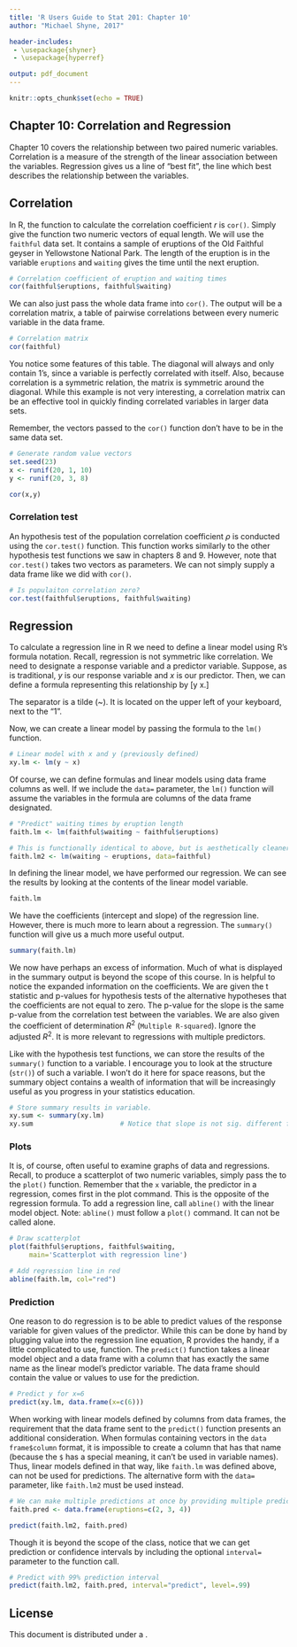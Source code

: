 ```yaml
---
title: 'R Users Guide to Stat 201: Chapter 10'
author: "Michael Shyne, 2017"

header-includes:
 - \usepackage{shyner}
 - \usepackage{hyperref}

output: pdf_document
---
```


```r
knitr::opts_chunk$set(echo = TRUE)
```

## Chapter 10: Correlation and Regression

Chapter 10 covers the relationship between two paired numeric variables. Correlation is a measure of the strength of the linear association between the variables. Regression gives us a line of "best fit", the line which best describes the relationship between the variables.

## Correlation

In R, the function to calculate the correlation coefficient $r$ is `cor()`. Simply give the function two numeric vectors of equal length. We will use the `faithful` data set. It contains a sample of eruptions of the  Old Faithful geyser in Yellowstone National Park. The length of the eruption is in the variable `eruptions` and `waiting` gives the time until the next eruption.
\smallskip
```r
# Correlation coefficient of eruption and waiting times
cor(faithful$eruptions, faithful$waiting)
```

We can also just pass the whole data frame into `cor()`. The output will be a correlation matrix, a table of pairwise correlations between every numeric variable in the data frame.
\smallskip
```r
# Correlation matrix
cor(faithful)
```

You notice some features of this table. The diagonal will always and only contain 1's, since a variable is perfectly correlated with itself. Also, because correlation is a symmetric relation, the matrix is symmetric around the diagonal. While this example is not very interesting, a correlation matrix can be an effective tool in quickly finding correlated variables in larger data sets.

Remember, the vectors passed to the `cor()` function don't have to be in the same data set.
```r
# Generate random value vectors
set.seed(23)
x <- runif(20, 1, 10)
y <- runif(20, 3, 8)

cor(x,y)
```

### Correlation test

An hypothesis test of the population correlation coefficient $\rho$ is conducted using the `cor.test()` function. This function works similarly to the other hypothesis test functions we saw in chapters 8 and 9. However, note that `cor.test()` takes two vectors as parameters. We can not simply supply a data frame like we did with `cor()`.
\smallskip
```r
# Is populaiton correlation zero?
cor.test(faithful$eruptions, faithful$waiting)
```


## Regression

To calculate a regression line in R we need to define a linear model using R's formula notation. Recall, regression is not symmetric like correlation. We need to designate a response variable and a predictor variable. Suppose, as is traditional, $y$ is our response variable and $x$ is our predictor. Then, we can define a formula representing this relationship by
\[y \sim x.\]

The separator is a tilde (~). It is located on the upper left of your keyboard, next to the "1". 

Now, we can create a linear model by passing the formula to the `lm()` function.
\smallskip
```r
# Linear model with x and y (previously defined)
xy.lm <- lm(y ~ x)
```
Of course, we can define formulas and linear models using data frame columns as well. If we include the `data=` parameter, the `lm()` function will assume the variables in the formula are columns of the data frame designated.
\smallskip
```r
# "Predict" waiting times by eruption length
faith.lm <- lm(faithful$waiting ~ faithful$eruptions)

# This is functionally identical to above, but is aesthetically cleaner
faith.lm2 <- lm(waiting ~ eruptions, data=faithful)
```

In defining the linear model, we have performed our regression. We can see the results by looking at the contents of the linear model variable.
\smallskip
```r
faith.lm
```

We have the coefficients (intercept and slope) of the regression line. However, there is much more to learn about a regression. The `summary()` function will give us a much more useful output.
\smallskip
```r
summary(faith.lm)
```

We now have perhaps an excess of information. Much of what is displayed in the summary output is beyond the scope of this course. In is helpful to notice the expanded information on the coefficients. We are given the t statistic and p-values for hypothesis tests of the alternative hypotheses that the coefficients are not equal to zero. The p-value for the slope is the same p-value from the correlation test between the variables. We are also given the coefficient of determination $R^2$ (`Multiple R-squared`). Ignore the adjusted $R^2$. It is more relevant to regressions with multiple predictors.

Like with the hypothesis test functions, we can store the results of the `summary()` function to a variable. I encourage you to look at the structure (`str()`) of such a variable. I won't do it here for space reasons, but the summary object contains a wealth of information that will be increasingly useful as you progress in your statistics education.
\smallskip
```r
# Store summary results in variable. 
xy.sum <- summary(xy.lm)
xy.sum                      # Notice that slope is not sig. different from zero.
```

### Plots

It is, of course, often useful to examine graphs of data and regressions. Recall, to produce a scatterplot of two numeric variables, simply pass the to the `plot()` function. Remember that the `x` variable, the predictor in a regression, comes first in the plot command. This is the opposite of the regression formula. To add a regression line, call `abline()` with the linear model object. Note: `abline()` must follow a `plot()` command. It can not be called alone.
\smallskip
```r
# Draw scatterplot
plot(faithful$eruptions, faithful$waiting,
     main='Scatterplot with regression line')

# Add regression line in red
abline(faith.lm, col="red")
```

### Prediction

One reason to do regression is to be able to predict values of the response variable for given values of the predictor. While this can be done by hand by plugging value into the regression line equation, R provides the handy, if a little complicated to use, function. The `predict()` function takes a linear model object and a data frame with a column that has exactly the same name as the linear model's predictor variable. The data frame should contain the value or values to use for the prediction. 
\smallskip
```r
# Predict y for x=6
predict(xy.lm, data.frame(x=c(6)))
```

When working with linear models defined by columns from data frames, the requirement that the data frame sent to the `predict()` function presents an additional consideration. When formulas containing vectors in the `data frame$column` format, it is impossible to create a column that has that name (because the `$` has a special meaning, it can't be used in variable names). Thus, linear models defined in that way, like `faith.lm` was defined above, can not be used for predictions. The alternative form with the `data=` parameter, like `faith.lm2` must be used instead.
\smallskip
```r
# We can make multiple predictions at once by providing multiple predictor values
faith.pred <- data.frame(eruptions=c(2, 3, 4))

predict(faith.lm2, faith.pred)
```

Though it is beyond the scope of the class, notice that we can get prediction or confidence intervals by including the optional `interval=` parameter to the function call.
\smallskip
```r
# Predict with 99% prediction interval
predict(faith.lm2, faith.pred, interval="predict", level=.99)
```

\vspace{3.25in}
## License

\includegraphics{cc_small}

This document is distributed under a \href{http://creativecommons.org/licenses/by-nc-sa/4.0/}{Creative Commons Attribution-NonCommercial-ShareAlike 4.0 International License}.
